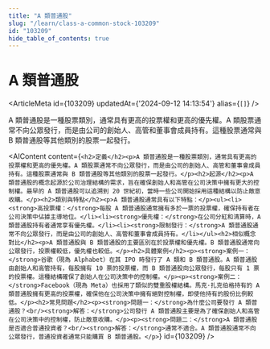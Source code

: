 ```yaml
---
title: "A 類普通股"
slug: "/learn/class-a-common-stock-103209"
id: "103209"
hide_table_of_contents: true
---
```



# A 類普通股

<ArticleMeta id={103209} updatedAt={'2024-09-12 14:13:54'} alias={`[]`} />
<div className='border-solid border-b border-t-0 my-4 border-[var(--ifm-color-gray-300)]' />

A 類普通股是一種股票類別，通常具有更高的投票權和更高的優先權。A 類股票通常不向公眾發行，而是由公司的創始人、高管和董事會成員持有。這種股票通常與 B 類普通股等其他類別的股票一起發行。

<AIContent content={`<h2>定義</h2><p>A 類普通股是一種股票類別，通常具有更高的投票權和更高的優先權。A 類股票通常不向公眾發行，而是由公司的創始人、高管和董事會成員持有。這種股票通常與 B 類普通股等其他類別的股票一起發行。</p><h2>起源</h2><p>A 類普通股的概念起源於公司治理結構的需求，旨在確保創始人和高管在公司決策中擁有更大的控制權。最早的 A 類普通股可以追溯到 20 世紀初，當時一些公司開始採用這種結構以防止敵意收購。</p><h2>類別與特點</h2><p>A 類普通股通常具有以下特點：</p><ul><li><strong>高投票權：</strong>每股 A 類普通股通常擁有多於一票的投票權，確保持有者在公司決策中佔據主導地位。</li><li><strong>優先權：</strong>在公司分紅和清算時，A 類普通股持有者通常享有優先權。</li><li><strong>限制發行：</strong>A 類普通股通常不向公眾發行，而是由公司的創始人、高管和董事會成員持有。</li></ul><h2>相似概念對比</h2><p>A 類普通股與 B 類普通股的主要區別在於投票權和優先權。B 類普通股通常向公眾發行，投票權較低，優先權也較低。</p><h2>具體案例</h2><p><strong>案例一：</strong>谷歌（現為 Alphabet）在其 IPO 時發行了 A 類和 B 類普通股。A 類普通股由創始人和高管持有，每股擁有 10 票的投票權，而 B 類普通股向公眾發行，每股只有 1 票的投票權。這種結構確保了創始人在公司決策中的控制權。</p><p><strong>案例二：</strong>Facebook（現為 Meta）也採用了類似的雙重股權結構。馬克·扎克伯格持有的 A 類普通股擁有更高的投票權，確保他在公司決策中擁有絕對控制權，即使他持有的股份比例較低。</p><h2>常見問題</h2><p><strong>問題一：</strong>為什麼公司要發行 A 類普通股？<br/><strong>解答：</strong>公司發行 A 類普通股主要是為了確保創始人和高管在公司決策中的控制權，防止敵意收購。</p><p><strong>問題二：</strong>A 類普通股是否適合普通投資者？<br/><strong>解答：</strong>通常不適合。A 類普通股通常不向公眾發行，普通投資者通常只能購買 B 類普通股。</p>`} id={103209} />

